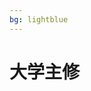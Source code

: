 ```yaml
---
bg: lightblue
---
```

# 大学主修
<ScDc />
<br />
<Dialog>
# Hi Sam, are you enjoying university?
#### Yes, [sophomore/n.] year is much better than [freshman/n./2] year. I made a new group of friends and joined several clubs.
# That's great to hear. What's your [major/n./2]?
#### My major is Business Administration, with a [minor/n./2] in French.
# That must keep you busy.
#### Yes, the [workload/n.] is heavy, but I enjoy what I'm studying.
# That's good. Do you plan to [graduate/n.] in four years?
#### I plan to graduate in five years because I hope to do a one-year exchange program in France.
# That sounds exciting. All the best.
#### Thanks!
</Dialog>
